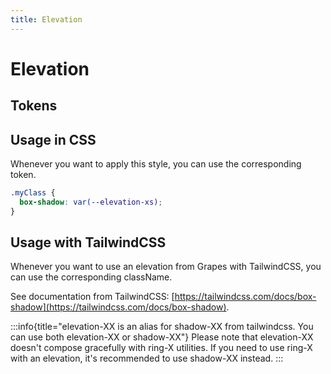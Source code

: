 ```yaml
---
title: Elevation
---
```



# Elevation

## Tokens

<ElevationTokens />

## Usage in CSS

Whenever you want to apply this style, you can use the corresponding token.

```css
.myClass {
  box-shadow: var(--elevation-xs);
}
```

## Usage with TailwindCSS

Whenever you want to use an elevation from Grapes with TailwindCSS, you can use the corresponding className.

<ElevationTailwind />

See documentation from TailwindCSS: [https://tailwindcss.com/docs/box-shadow](https://tailwindcss.com/docs/box-shadow).

:::info{title="elevation-XX is an alias for shadow-XX from tailwindcss. You can use both elevation-XX or shadow-XX"}
Please note that elevation-XX doesn't compose gracefully with ring-X
utilities. If you need to use ring-X with an elevation, it's recommended to
use shadow-XX instead.
:::
